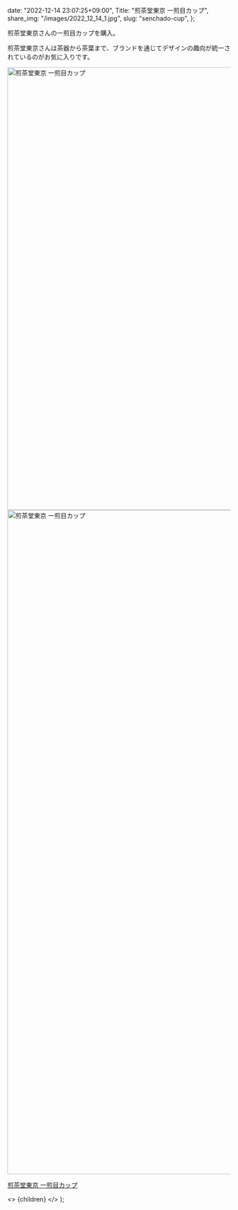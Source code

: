 
  date: "2022-12-14 23:07:25+09:00",
  Title: "煎茶堂東京 一煎目カップ",
  share_img: "/images/2022_12_14_1.jpg",
  slug: "senchado-cup",
};

煎茶堂東京さんの一煎目カップを購入。

煎茶堂東京さんは茶器から茶葉まで、ブランドを通じてデザインの趣向が統一されているのがお気に入りです。

<img src="/images/2022_12_14_1.jpg" alt="煎茶堂東京 一煎目カップ" width="1500" height="1000" loading="lazy" />
<img src="/images/2022_12_14_2.jpg" alt="煎茶堂東京 一煎目カップ" width="1000" height="1500" loading="lazy" />

<a href="https://shop.senchado.jp/products/1071">煎茶堂東京 一煎目カップ</a>

  <>
    <Head>
      <title>{meta.Title} | 異郷好実</title>
    </Head>
    <PostLayout meta={meta}>{children}</PostLayout>
  </>
);

